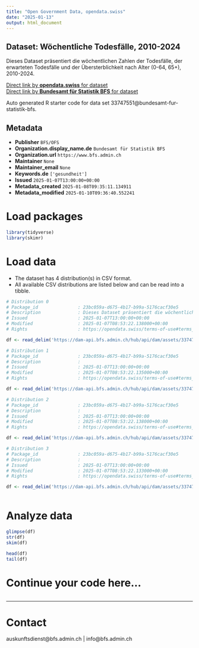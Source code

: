 ```yaml
---
title: "Open Government Data, opendata.swiss"
date: "2025-01-13"
output: html_document
---
```


## Dataset: Wöchentliche Todesfälle, 2010-2024

Dieses Dataset präsentiert die wöchentlichen Zahlen der Todesfälle, der erwarteten Todesfälle und der Übersterblichkeit nach Alter (0-64, 65+), 2010-2024.

[Direct link by **opendata.swiss** for dataset](https://opendata.swiss/de/dataset/wochentliche-todesfalle-2010-2024)<br>
[Direct link by **Bundesamt für Statistik BFS** for dataset](https://www.bfs.admin.ch/asset/de/ts-d-14.03.04.03-wr)

Auto generated R starter code for data set 33747551@bundesamt-fur-statistik-bfs.

## Metadata

- **Publisher** `BFS/OFS`
- **Organization.display_name.de** `Bundesamt für Statistik BFS`
- **Organization.url** `https://www.bfs.admin.ch`
- **Maintainer** `None`
- **Maintainer_email** `None`
- **Keywords.de** `['gesundheit']`
- **Issued** `2025-01-07T13:00:00+00:00`
- **Metadata_created** `2025-01-08T09:35:11.134911`
- **Metadata_modified** `2025-01-10T09:36:40.552241`


# Load packages

```r

library(tidyverse)
library(skimr)

```

# Load data

-   The dataset has 4 distribution(s) in CSV format.
-   All available CSV distributions are listed below and can be read into a tibble.

```r

# Distribution 0
# Package_id               : 23bc059a-d675-4b17-b99a-5176cacf30e5
# Description              : Dieses Dataset präsentiert die wöchentlichen Zahlen der Todesfälle, der erwarteten Todesfälle und der Übersterblichkeit nach Alter (0-64, 65+), 2010-2024.
# Issued                   : 2025-01-07T13:00:00+00:00
# Modified                 : 2025-01-07T08:53:22.138000+00:00
# Rights                   : https://opendata.swiss/terms-of-use#terms_by_ask

df <- read_delim('https://dam-api.bfs.admin.ch/hub/api/dam/assets/33747562/master')

# Distribution 1
# Package_id               : 23bc059a-d675-4b17-b99a-5176cacf30e5
# Description              : 
# Issued                   : 2025-01-07T13:00:00+00:00
# Modified                 : 2025-01-07T08:53:22.135000+00:00
# Rights                   : https://opendata.swiss/terms-of-use#terms_by_ask

df <- read_delim('https://dam-api.bfs.admin.ch/hub/api/dam/assets/33747561/master')

# Distribution 2
# Package_id               : 23bc059a-d675-4b17-b99a-5176cacf30e5
# Description              : 
# Issued                   : 2025-01-07T13:00:00+00:00
# Modified                 : 2025-01-07T08:53:22.138000+00:00
# Rights                   : https://opendata.swiss/terms-of-use#terms_by_ask

df <- read_delim('https://dam-api.bfs.admin.ch/hub/api/dam/assets/33747559/master')

# Distribution 3
# Package_id               : 23bc059a-d675-4b17-b99a-5176cacf30e5
# Description              : 
# Issued                   : 2025-01-07T13:00:00+00:00
# Modified                 : 2025-01-07T08:53:22.133000+00:00
# Rights                   : https://opendata.swiss/terms-of-use#terms_by_ask

df <- read_delim('https://dam-api.bfs.admin.ch/hub/api/dam/assets/33747558/master')



```

# Analyze data

```r

glimpse(df)
str(df)
skim(df)

head(df)
tail(df)

```

# Continue your code here...

```r

```

------------------------------------------------------------------------

# Contact

auskunftsdienst@bfs.admin.ch | info@bfs.admin.ch
